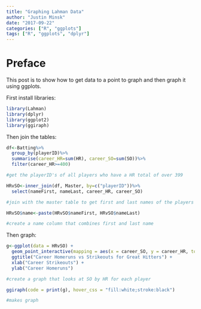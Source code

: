 ```yaml
---
title: "Graphing Lahman Data"
author: "Justin Minsk"
date: "2017-09-22"
categories: ["R", "ggplots"]
tags: ["R", "ggplots", "dplyr"]
---
```

# Preface
This post is to show how to get data to a point to graph and then graph it using ggplots.

First install libraries:
```r
library(Lahman)
library(dplyr)
library(ggplot2)
library(ggiraph)
```

Then join the tables:
```r
df<-Batting%>%
  group_by(playerID)%>%
  summarise(career_HR=sum(HR), career_SO=sum(SO))%>%
  filter(career_HR>=400)

#get the playerID's of all players who have a HR total of over 399

HRvSO<-inner_join(df, Master, by=c("playerID"))%>%
  select(nameFirst, nameLast, career_HR, career_SO)

#join with the master table to get first and last names of the players using plaerID

HRvSO$name<-paste(HRvSO$nameFirst, HRvSO$nameLast)

#create a name column that combines first and last name
```

Then graph:
```r
g<-ggplot(data = HRvSO) +
  geom_point_interactive(mapping = aes(x = career_SO, y = career_HR, tooltip = name)) +
  ggtitle("Career Homeruns vs Strikeouts for Great Hitters") +
  xlab("Career Strikeouts") +
  ylab("Career Homeruns") 

#create a graph that looks at SO by HR for each player

ggiraph(code = print(g), hover_css = "fill:white;stroke:black")

#makes graph
```

